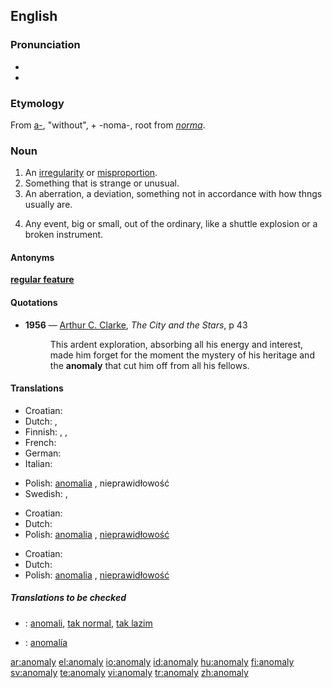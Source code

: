 ==English==

===Pronunciation===
* {{IPA|/əˈnɒm.ə.li/}}
* {{SAMPA|1=/@"nQm=@=li/}} <!--the 1= is needed due to the = signs in the argument-->

===Etymology===
From {{L.}} [[a-]], "without", + -noma-, root from ''[[norma]]''.

===Noun===
{{en-noun|anomal|ies}}

# An [[irregularity]] or [[misproportion]].
# Something that is strange or unusual.
# An aberration, a deviation, something not in accordance with how thngs usually are.
# {{context|NASAspeak}} Any event, big or small, out of the ordinary, like a shuttle explosion or a broken instrument.

====Antonyms====
'''[[regular feature]]'''

====Quotations====
*'''1956''' — [[w:Arthur C. Clarke|Arthur C. Clarke]], ''The City and the Stars'', p 43
*: This ardent exploration, absorbing all his energy and interest, made him forget for the moment the mystery of his heritage and the '''anomaly''' that cut him off from all his fellows.

====Translations====
{{trans-top|an irregularity or inconsistency}}
* Croatian: {{t-|hr|anomalija|f}}
* Dutch: {{t+|nl|anomalie|f}}, {{t-|nl|onregelmatigheid|f}}
* Finnish: {{t-|fi|säännöttömyys}}, {{t-|fi|epäsäännöllisyys}}, {{t-|fi|poikkeus}}
* French: {{t+|fr|anomalie|f}}
* German: {{t-|de|Anomalie|f}}
* Italian: {{t+|it|anomalia|f}}
{{trans-mid}}
* Polish: [[anomalia]] {{f}}, nieprawidłowość {{f}}
* Swedish: {{t+|sv|anomali|c}}, {{t-|sv|avvikelse|c}}
{{trans-bottom}}

{{trans-top|something that is strange or unusual}}
* Croatian: {{t-|hr|anomalija|f}}
* Dutch: {{t+|nl|anomalie|f}}
* Polish: [[anomalia]] {{f}}, [[nieprawidłowość]] {{f}}
{{trans-mid}}
{{trans-bottom}}

{{trans-top|any event, big or small, out of the ordinary}}
* Croatian: {{t-|hr|anomalija|f}}
* Dutch: {{t+|nl|anomalie|f}}
* Polish: [[anomalia]] {{f}}, [[nieprawidłowość]] {{f}}
{{trans-mid}}
{{trans-bottom}}

=====Translations to be checked=====
{{checktrans}}
{{top}}
*{{ttbc|Indonesian}}: [[anomali]], [[tak normal]], [[tak lazim]]
{{mid}}
*{{ttbc|Spanish}}: [[anomalía]]
{{bottom}}

[[ar:anomaly]]
[[el:anomaly]]
[[io:anomaly]]
[[id:anomaly]]
[[hu:anomaly]]
[[fi:anomaly]]
[[sv:anomaly]]
[[te:anomaly]]
[[vi:anomaly]]
[[tr:anomaly]]
[[zh:anomaly]]